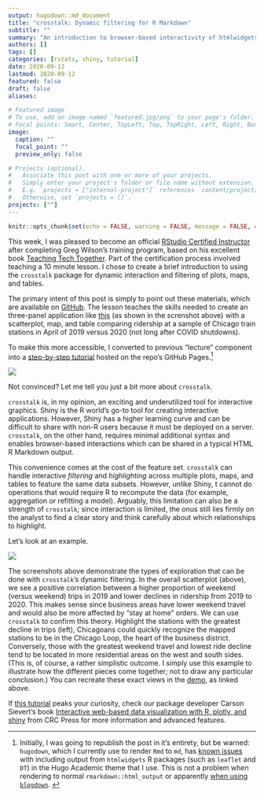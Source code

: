 ```yaml
---
output: hugodown::md_document
title: "crosstalk: Dynamic filtering for R Markdown"
subtitle: ""
summary: "An introduction to browser-based interactivity of htmlwidgets -- no Shiny server required!"
authors: []
tags: []
categories: [rstats, shiny, tutorial]
date: 2020-09-12
lastmod: 2020-09-12
featured: false
draft: false
aliases:

# Featured image
# To use, add an image named `featured.jpg/png` to your page's folder.
# Focal points: Smart, Center, TopLeft, Top, TopRight, Left, Right, BottomLeft, Bottom, BottomRight.
image:
  caption: ""
  focal_point: ""
  preview_only: false

# Projects (optional).
#   Associate this post with one or more of your projects.
#   Simply enter your project's folder or file name without extension.
#   E.g. `projects = ["internal-project"]` references `content/project/deep-learning/index.md`.
#   Otherwise, set `projects = []`.
projects: [""]
---
```


```r
knitr::opts_chunk$set(echo = FALSE, warning = FALSE, message = FALSE, error = FALSE, out.width = "100%")
```

This week, I was pleased to become an official [RStudio Certified Instructor](https://education.rstudio.com/trainers) after completing Greg Wilson's training program, based on his excellent book [Teaching Tech Together](http://teachtogether.tech/). Part of the certification process involved teaching a 10 minute lesson. I chose to create a brief introduction to using the `crosstalk` package for dynamic interaction and filtering of plots, maps, and tables.

The primary intent of this post is simply to point out these materials, which are available on [GitHub](https://github.com/emilyriederer/demo-crosstalk). The lesson teaches the skills needed to create an three-panel application like [this](https://emilyriederer.github.io/demo-crosstalk/analysis/demo.html) (as shown in the screnshot above) with a scatterplot, map, and table comparing ridership at a sample of Chicago train stations in April of 2019 versus 2020 (not long after COVID shutdowns). 

To make this more accessible, I converted to previous "lecture" component into a [step-by-step tutorial](https://emilyriederer.github.io/demo-crosstalk/tutorial/tutorial-rmd.html) hosted on the repo's GitHub Pages.^[Initially, I was going to republish the post in it's entirety, but be warned: `hugodown`, which I currently use to render `Rmd` to `md`, has [known issues](https://github.com/r-lib/hugodown/issues/36) with including output from `htmlwidgets` R packages (such as `leaflet` and `DT`) in the Hugo Academic theme that I use. This is not a problem when rendering to normal `rmarkdown::html_output` or apparently [when using `blogdown`](https://github.com/rstudio/blogdown/issues/7). ]

![](tutorial.png)

Not convinced? Let me tell you just a bit more about `crosstalk`.

`crosstalk` is, in my opinion, an exciting and underutilized tool for interactive graphics. Shiny is the R world's go-to tool for creating interactive applications. However, Shiny has a higher learning curve and can be difficult to share with non-R users because it must be deployed on a server. `crosstalk`, on the other hand, requires minimal additional syntax and enables browser-based interactions which can be shared in a typical HTML R Markdown output.  

This convenience comes at the cost of the feature set. `crosstalk` can handle interactive *filtering* and *highlighting* across multiple plots, maps, and tables to feature the same data subsets. However, unlike Shiny, t cannot do operations that would require R to recompute the data (for example, aggregation or refitting a model). Arguably, this limitation can also be a strength of `crosstalk`; since interaction is limited, the onus still lies firmly on the analyst to find a clear story and think carefully about which relationships to highlight.

Let's look at an example.

![](comparison.png)

The screenshots above demonstrate the types of exploration that can be done with `crosstalk`'s dynamic filtering. In the overall scatterplot (above), we see a positive correlation between a higher proportion of weekend (versus weekend) trips in 2019 and lower declines in ridership from 2019 to 2020. This makes sense since business areas have lower weekend travel and would also be more affected by "stay at home" orders. We can use `crosstalk` to confirm this theory. Highlight the stations with the greatest decline in trips (left), Chicagoans could quickly recognize the mapped stations to be in the Chicago Loop, the heart of the business district. Conversely, those with the greatest weekend travel and lowest ride decline tend to be located in more residential areas on the west and south sides. (This is, of course, a rather simplistic outcome. I simply use this example to illustrate how the different pieces come together; not to draw any particular conclusion.) You can recreate these exact views in the [demo](https://emilyriederer.github.io/demo-crosstalk/analysis/demo.html), as linked above.

If [this tutorial](https://emilyriederer.github.io/demo-crosstalk/tutorial/tutorial-rmd.html) peaks your curiosity, check our package developer Carson Sievert's book [Interactive web-based data visualization with R, plotly, and shiny](https://plotly-r.com/index.html) from CRC Press for more information and advanced features.

